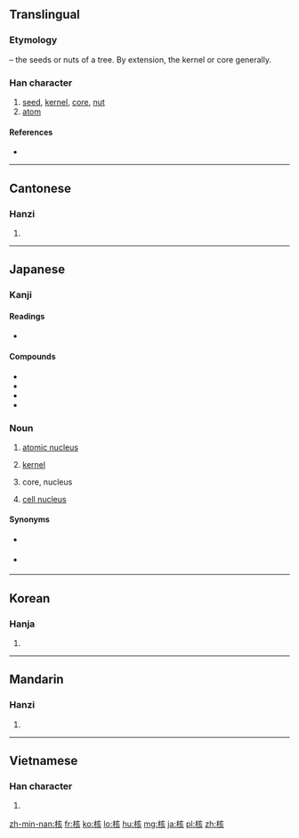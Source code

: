{{also|覈}}
==Translingual==
===Etymology===
{{Han compound|木|t1=tree|亥|ls=psc|c1=s|c2=p}} – the seeds or nuts of a tree. By extension, the kernel or core generally.

===Han character===
{{Han char|rn=75|rad=木|as=06|sn=10|four=4098<sub>2</sub>|canj=木卜女人 (DYVO)}}

# [[seed]], [[kernel]], [[core]], [[nut]]
# [[atom]]

====References====
* {{Han ref|kx=0524.040|dkj=14743|dj=0912.070|hdz=21206.040|uh=6838|ud=26680|bh=AED6|bd=44758}}

----

==Cantonese==

===Hanzi===
{{yue-hanzi|jyut=[[hat6]], [[wat6]]|y=hat6, wat6}}

# {{defn|lang=yue|sort=木06}}

----

==Japanese==

===Kanji===
{{ja-kanji|grade=c|rs=木06}}

====Readings====
* {{ja-readings|on=[[かく]] (kaku)|kun=[[さね]] (sane)}}

====Compounds====
* {{ja-r|原子核|gloss=[[atomic nucleus]]|げんし かく}}
* {{ja-r|細胞核|gloss=[[cell nucleus]]|さいぼう かく}}
* {{ja-r|核実験|gloss=[[nuclear]] [[test]]|かく じっけん}}
* {{ja-r|核兵器|gloss=[[nuclear]] [[weapons]]|かく へいき}}

===Noun===
{{ja-noun|かく}}

# [[atomic nucleus]]
# {{context|algebra|lang=ja|sort=かく}} [[kernel]]
# {{context|astronomy|lang=ja|sort=かく}} core, nucleus
# [[cell nucleus]]

====Synonyms====
* {{sense|atomic nucleus}} {{ja-r|原子核|げんし かく}}
* {{sense|cell nucleus}} {{ja-r|細胞核|さいぼう かく}}
----

==Korean==

===Hanja===
{{ko-hanja|hangeul=[[핵]], [[홀]]|eumhun=|rv=haek, hol|mr=haek, hol|y=hayk, hol}}

# {{defn|lang=ko|sort=木06}}

----

==Mandarin==

===Hanzi===
{{cmn-hanzi|pin=[[hé]] ([[he2]]), [[hú]] ([[hu2]])|wg=ho<sup>2</sup>, hu<sup>2</sup>}}

# {{defn|lang=cmn|sort=木06}}

----

==Vietnamese==

===Han character===
{{vi-hantu|[[hạch]], [[cây]], [[cơi]], [[hột]]|rs=木06}}

# {{defn|lang=vi|sort=木06}}

[[zh-min-nan:核]]
[[fr:核]]
[[ko:核]]
[[lo:核]]
[[hu:核]]
[[mg:核]]
[[ja:核]]
[[pl:核]]
[[zh:核]]